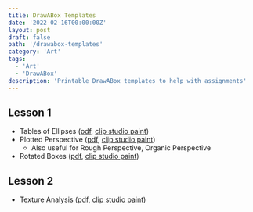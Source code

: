 ```yaml
---
title: DrawABox Templates
date: '2022-02-16T00:00:00Z'
layout: post
draft: false
path: '/drawabox-templates'
category: 'Art'
tags:
  - 'Art'
  - 'DrawABox'
description: 'Printable DrawABox templates to help with assignments'
---
```


## Lesson 1

- Tables of Ellipses ([pdf](/drawabox/templates/1-tables-of-ellipses.pdf), [clip studio paint](/drawabox/templates/1-tables-of-ellipses.clip))
- Plotted Perspective ([pdf](/drawabox/templates/1-plotted-perspective.pdf), [clip studio paint](/drawabox/templates/1-plotted-perspective.clip))
  - Also useful for Rough Perspective, Organic Perspective
- Rotated Boxes ([pdf](/drawabox/templates/1-rotated-boxes.pdf), [clip studio paint](/drawabox/templates/1-rotated-boxes.clip))

## Lesson 2

- Texture Analysis ([pdf](/drawabox/templates/2-texture-analysis.pdf), [clip studio paint](/drawabox/templates/2-texture-analysis.clip))
